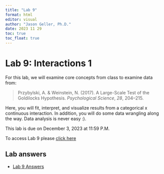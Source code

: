 ```yaml
---
title: "Lab 9"
format: html
editor: visual
author: "Jason Geller, Ph.D."
date: 2023 11 29
toc: true
toc_float: true
---
```


# Lab 9: Interactions 1

For this lab, we will examine core concepts from class to examine data
from:

> Przybylski, A. & Weinstein, N. (2017). A Large-Scale Test of the
> Goldilocks Hypothesis. *Psychological Science*, *28*, 204--215.

Here, you will fit, interpret, and visualize results from a categorical
x continuous interaction. In addition, you will do some data wrangling
along the way. Data analysis is never easy :).

This lab is due on December 3, 2023 at 11:59 P.M.

To access Lab 9 please [click
here](https://classroom.github.com/a/Je9yf9Dj)

## Lab answers

-   [Lab 9 Answers](/Labs/lab_ans/lab9_ans/lab9_ans-qmd)
